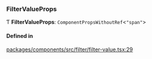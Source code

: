 ### FilterValueProps

Ƭ **FilterValueProps**: `ComponentPropsWithoutRef`\<`"span"`\>

#### Defined in

[packages/components/src/filter/filter-value.tsx:29](https://github.com/vtex/shoreline/blob/9cdfd7505/packages/components/src/filter/filter-value.tsx#L29)
